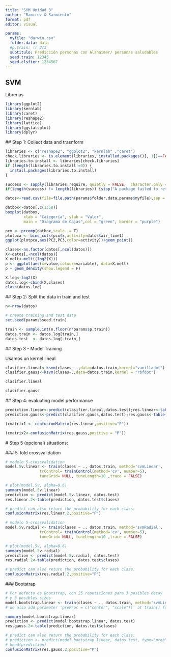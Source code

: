 ```yaml
---
title: "SVM Unidad 3"
author: "Ramirez & Sarmiento"
format: pdf
editor: visual

params:
  myfile: "darwin.csv"
  folder.data: data
  #p.train: !r 2/3
  subtitulo: Predicción personas con Alzhaimer/ personas saludables
  seed.train: 12345
  seed.clsfier: 1234567
---
```


## SVM

Librerias

```r
library(ggplot2) 
library(kernlab)
library(caret)
library(reshape2)
library(lattice)
library(ggstatsplot)
library(dplyr)
```

\## Step 1: Collect data and trasnform

```r
libraries <- c("reshape2", "ggplot2", "kernlab" ,"caret")
check.libraries <- is.element(libraries, installed.packages()[, 1])==FALSE
libraries.to.install <- libraries[check.libraries]
if (length(libraries.to.install!=0)) {
  install.packages(libraries.to.install)
}

success <- sapply(libraries,require, quietly = FALSE,  character.only = TRUE)
if(length(success) != length(libraries)) {stop("A package failed to return a success in require() function.")}
```

```r
datos<-read.csv(file=file.path(params$folder.data,params$myfile),sep = ",")
```

```r
datbox<-datos[,c(1:50)]
boxplot(datbox,
        xlab = "Categoría", ylab = "Valor",
        main = "Diagrama de Cajas",col = "green", border = "purple")
```

```r
pcx <- prcomp(datbox,scale. = T)
plotpca <- bind_cols(pcx$x,activity=datos$air_time1)
ggplot(plotpca,aes(PC2,PC3,color=activity))+geom_point()
```

```r
clases<-as.factor(datos[,ncol(datos)])
X<-datos[,-ncol(datos)]
X.melt<-melt((log2(X)))
p <- ggplot(aes(x=value,colour=variable), data=X.melt)
p + geom_density(show.legend = F)
```

```r
X.log<-log2(X)
datos.log<-cbind(X,clases)
class(datos.log)
```

\## Step 2: Split the data in train and test

```r
n<-nrow(datos)
```

```r
# create training and test data
set.seed(params$seed.train)

train <- sample.int(n,floor(n*params$p.train))
datos.train <- datos.log[train,]
datos.test  <- datos.log[-train,]
```

\## Step 3 - Model Training

Usamos un kernel lineal

```r
clasifier.lineal<-ksvm(clases~ .,data=datos.train,kernel="vanilladot")
clasifier.gauss<-ksvm(clases~.,data=datos.train,kernel = "rbfdot")
```

```r
clasifier.lineal
```

```r
clasifier.gauss
```

\## Step 4: evaluating model performance

```r
prediction.linear<-predict(clasifier.lineal,datos.test);res.linear<-table(prediction.linear,datos.test$clases)
prediction.gauss<-predict(clasifier.gauss,datos.test);res.gauss<-table(prediction.gauss,datos.test$clases)
```

```r
(cmatrix1 <- confusionMatrix(res.linear,positive="P"))
```

```r
(cmatrix2<-confusionMatrix(res.gauss,positive = "P"))
```

\# Step 5 (opcional) situations:

\### 5-fold crossvalidation

```r
# modelo 5-crossvalidation 
model.5v.linear <- train(clases ~ ., datos.train, method='svmLinear', 
               trControl= trainControl(method='cv', number=5), 
               tuneGrid= NULL, tuneLength=10 ,trace = FALSE)

# plot(model.5v, alpha=0.6)
summary(model.5v.linear)
prediction <- predict(model.5v.linear, datos.test)                           # predict
res.linear.2<-table(prediction, datos.test$clases)                                  # compare

# predict can also return the probability for each class:
confusionMatrix(res.linear.2,positive="P")
```

```r
# modelo 5-crossvalidation 
model.5v.radial <- train(clases ~ ., datos.train, method='svmRadial', 
               trControl= trainControl(method='cv', number=5), 
               tuneGrid= NULL, tuneLength=10 ,trace = FALSE)

# plot(model.5v, alpha=0.6)
summary(model.5v.radial)
prediction <- predict(model.5v.radial, datos.test)                           # predict
res.radial.2<-table(prediction, datos.test$clases)                                  # compare

# predict can also return the probability for each class:
confusionMatrix(res.radial.2,positive="P")
```

\### Bootstrap

```r
# Por defecto es Bootstrap, con 25 repeticiones para 3 posibles decay
# y 3 posibles sizes
model.bootstrap.linear <- train(clases ~ ., datos.train, method='svmLinear', trace = FALSE) # train
# we also add parameter 'preProc = c("center", "scale"))' at train() for centering and scaling the data

summary(model.bootstrap.linear)
prediction <- predict(model.bootstrap.linear, datos.test)                           # predict
res.gauss.2<-table(prediction, datos.test$clases)                                  # compare

# predict can also return the probability for each class:
# prediction <- predict(model.bootstrap.linear, datos.test, type="prob")  
# head(prediction)
confusionMatrix(res.gauss.2,positive="P")
```
